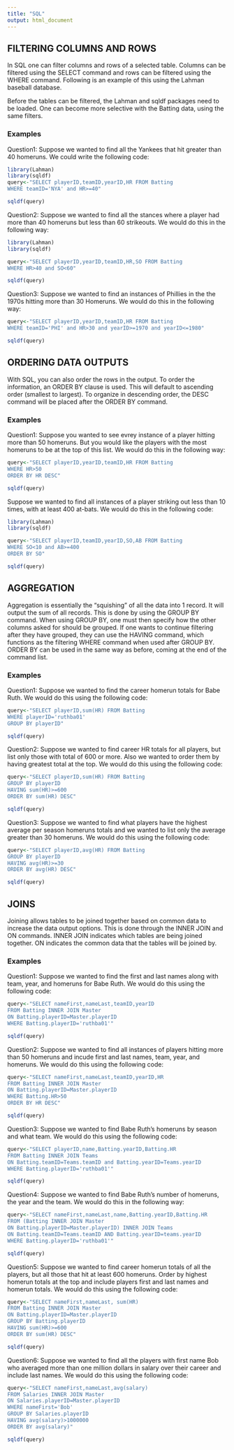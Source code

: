```yaml
---
title: "SQL"
output: html_document
---
```

 
## FILTERING COLUMNS AND ROWS
In SQL one can filter columns and rows of a selected table. Columns can be filtered using the SELECT command and rows can be filtered using the WHERE command. Following is an example of this using the Lahman baseball database.

Before the tables can be filtered, the Lahman and sqldf packages need to be loaded.
One can become more selective with the Batting data, using the same filters.  

### Examples 
Question1: Suppose we wanted to find all the Yankees that hit greater than 40 homeruns.  We could write the following code:


```r
library(Lahman)
library(sqldf)
query<-"SELECT playerID,teamID,yearID,HR FROM Batting
WHERE teamID='NYA' and HR>=40"

sqldf(query)
```


Question2: Suppose we wanted to find all the stances where a player had more than 40 homeruns but less than 60 strikeouts. We would do this in the following way:

```r
library(Lahman)
library(sqldf)

query<-"SELECT playerID,yearID,teamID,HR,SO FROM Batting
WHERE HR>40 and SO<60"

sqldf(query)

```

Question3: Suppose we wanted to find an instances of Phillies in the the 1970s hitting more than 30 Homeruns. We would do this in the following way:

```r
query<-"SELECT playerID,yearID,teamID,HR FROM Batting
WHERE teamID='PHI' and HR>30 and yearID>=1970 and yearID<=1980"

sqldf(query)


```

## ORDERING DATA OUTPUTS
With SQL, you can also order the rows in the output. To order the information, an ORDER BY clause is used. This will default to ascending order (smallest to largest). To organize in descending order, the DESC command will be placed after the ORDER BY command.

### Examples 

Question1: Suppose you wanted to see evrey instance of a player hitting more than 50 homeruns.  But you would like the players with the most homeruns to be at the top of this list.  We would do this in the following way:

```r
query<-"SELECT playerID,yearID,teamID,HR FROM Batting
WHERE HR>50
ORDER BY HR DESC"

sqldf(query)
```


Suppose we wanted to find all instances of a player striking out less than 10 times, with at least 400 at-bats. We would do this in the following code:

```r
library(Lahman)
library(sqldf)

query<-"SELECT playerID,teamID,yearID,SO,AB FROM Batting
WHERE SO<10 and AB>=400
ORDER BY SO"

sqldf(query)

```


## AGGREGATION 
Aggregation is essentially the "squishing" of all the data into 1 record. It will output the sum of all records. This is done by using the GROUP BY command. When using GROUP BY, one must then specify how the other columns asked for should be grouped. If one wants to continue filtering after they have grouped, they can use the HAVING command, which functions as the filtering WHERE command when used after GROUP BY. ORDER BY can be used in the same way as before, coming at the end of the command list.

### Examples 
Question1: Suppose we wanted to find the career homerun totals for Babe Ruth.  We would do this using the following code:

```r
query<-"SELECT playerID,sum(HR) FROM Batting
WHERE playerID='ruthba01'
GROUP BY playerID"

sqldf(query)
```

Question2: Suppose we wanted to find career HR totals for all players, but list only those with total of 600 or more. Also we wanted to order them by having greatest total at the top.  We would do this using the following code: 

```r
query<-"SELECT playerID,sum(HR) FROM Batting
GROUP BY playerID
HAVING sum(HR)>=600
ORDER BY sum(HR) DESC"

sqldf(query)
```

Question3: Suppose we wanted to find what players have the highest average per season homeruns totals and we wanted to list only the average greater than 30 homeruns.  We would do this using the following code:

```r
query<-"SELECT playerID,avg(HR) FROM Batting
GROUP BY playerID
HAVING avg(HR)>=30
ORDER BY avg(HR) DESC"

sqldf(query)
```

## JOINS
Joining allows tables to be joined together based on common data to increase the data output options. This is done through the INNER JOIN and ON commands. INNER JOIN indicates which tables are being joined together. ON indicates the common data that the tables will be joined by.

### Examples 
Question1: Suppose we wanted to find the first and last names along with team, year, and homeruns for Babe Ruth. We would do this using the following code: 

```r
query<-"SELECT nameFirst,nameLast,teamID,yearID
FROM Batting INNER JOIN Master
ON Batting.playerID=Master.playerID
WHERE Batting.playerID='ruthba01'"

sqldf(query)
```

Question2: Suppose we wanted to find all instances of players hitting more than 50 homeruns and incude first and last names, team, year, and homeruns.  We would do this using the following code:

```r
query<-"SELECT nameFirst,nameLast,teamID,yearID,HR
FROM Batting INNER JOIN Master
ON Batting.playerID=Master.playerID
WHERE Batting.HR>50
ORDER BY HR DESC"

sqldf(query)
```

Question3: Suppose we wanted to find Babe Ruth's homeruns by season and what team. We would do this using the following code: 

```r
query<-"SELECT playerID,name,Batting.yearID,Batting.HR
FROM Batting INNER JOIN Teams
ON Batting.teamID=Teams.teamID and Batting.yearID=Teams.yearID
WHERE Batting.playerID='ruthba01'"

sqldf(query)
```

Question4: Suppose we wanted to find Babe Ruth's number of homeruns, the year and the team.  We would do this in the following way:

```r
query<-"SELECT nameFirst,nameLast,name,Batting.yearID,Batting.HR
FROM (Batting INNER JOIN Master
ON Batting.playerID=Master.playerID) INNER JOIN Teams 
ON Batting.teamID=Teams.teamID AND Batting.yearID=teams.yearID
WHERE Batting.playerID='ruthba01'"

sqldf(query)
```

Question5: Suppose we wanted to find career homerun totals of all the players, but all those that hit at least 600 homeruns. Order by highest homerun totals at the top and include players first and last names and homerun totals.  We would do this using the following code: 

```r
query<-"SELECT nameFirst,nameLast, sum(HR)
FROM Batting INNER JOIN Master
ON Batting.playerID=Master.playerID
GROUP BY Batting.playerID
HAVING sum(HR)>=600
ORDER BY sum(HR) DESC"

sqldf(query)
```


Question6: Suppose we wanted to find all the players with first name Bob who averaged more than one million dollars in salary over their career and include last names.  We would do this using the following code: 

```r
query<-"SELECT nameFirst,nameLast,avg(salary)
FROM Salaries INNER JOIN Master
ON Salaries.playerID=Master.playerID
WHERE nameFirst='Bob'
GROUP BY Salaries.playerID
HAVING avg(salary)>1000000
ORDER BY avg(salary)"

sqldf(query)
```

